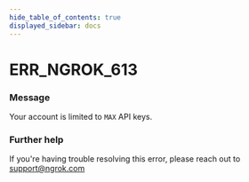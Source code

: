 ```yaml
---
hide_table_of_contents: true
displayed_sidebar: docs
---
```



# ERR_NGROK_613

### Message

Your account is limited to `MAX` API keys.

<ErrorDetails error="err_ngrok_613" />

### Further help

If you're having trouble resolving this error, please reach out to [support@ngrok.com](mailto:support@ngrok.com?subject=Help%20with%20ERR_NGROK_613)
